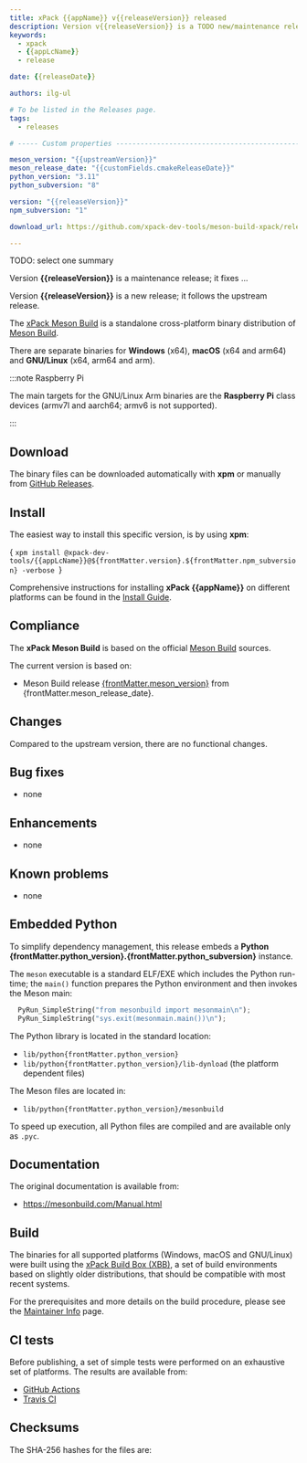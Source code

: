 ```yaml
---
title: xPack {{appName}} v{{releaseVersion}} released
description: Version v{{releaseVersion}} is a TODO new/maintenance release
keywords:
  - xpack
  - {{appLcName}}
  - release

date: {{releaseDate}}

authors: ilg-ul

# To be listed in the Releases page.
tags:
  - releases

# ----- Custom properties -----------------------------------------------------

meson_version: "{{upstreamVersion}}"
meson_release_date: "{{customFields.cmakeReleaseDate}}"
python_version: "3.11"
python_subversion: "8"

version: "{{releaseVersion}}"
npm_subversion: "1"

download_url: https://github.com/xpack-dev-tools/meson-build-xpack/releases/tag/v{{releaseVersion}}/

---
```




TODO: select one summary

Version **{{releaseVersion}}** is a maintenance release; it fixes ...

Version **{{releaseVersion}}** is a new release; it follows the upstream release.

<!-- truncate -->

<PageMetadata title={frontMatter.seo_title} />

The [xPack Meson Build](https://xpack-dev-tools.github.io/meson-build-xpack/)
is a standalone cross-platform binary distribution of
[Meson Build](https://mesonbuild.org).

There are separate binaries for **Windows** (x64),
**macOS** (x64 and arm64)
and **GNU/Linux** (x64, arm64 and arm).

:::note Raspberry Pi

The main targets for the GNU/Linux Arm
binaries are the **Raspberry Pi** class devices (armv7l and aarch64;
armv6 is not supported).

:::

## Download

The binary files can be downloaded automatically with **xpm** or manually
from <a href={frontMatter.download_url}>GitHub Releases</a>.

<Prerequisites/>

## Install

The easiest way to install this specific version, is by using **xpm**:

<CodeBlock language="console"> {
`xpm install @xpack-dev-tools/{{appLcName}}@${frontMatter.version}.${frontMatter.npm_subversion} -verbose
`} </CodeBlock>

Comprehensive instructions for installing **xPack {{appName}}** on different platforms
can be found in the [Install Guide](/docs/install/).

## Compliance

The **xPack Meson Build** is based on the official
[Meson Build](https://mesonbuild.org) sources.

The current version is based on:

- Meson Build release
[{frontMatter.meson_version}](https://github.com/mesonbuild/meson/releases/tag/{frontMatter.meson_version}) from {frontMatter.meson_release_date}.

## Changes

Compared to the upstream version, there are no functional changes.

## Bug fixes

- none

## Enhancements

- none

## Known problems

- none

## Embedded Python

To simplify dependency management, this release embeds a **Python
{frontMatter.python_version}.{frontMatter.python_subversion}** instance.

The `meson` executable is a standard ELF/EXE which includes the Python
run-time; the `main()` function prepares the Python environment and then
invokes the Meson main:

```python
  PyRun_SimpleString("from mesonbuild import mesonmain\n");
  PyRun_SimpleString("sys.exit(mesonmain.main())\n");
```

The Python library is located in the standard location:

- <code>lib/python{frontMatter.python_version}</code>
- <code>lib/python{frontMatter.python_version}/lib-dynload</code> (the platform dependent files)

The Meson files are located in:

- <code>lib/python{frontMatter.python_version}/mesonbuild</code>

To speed up execution, all Python files are compiled and are
available only as `.pyc`.

## Documentation

The original documentation is available from:

- https://mesonbuild.com/Manual.html

## Build

The binaries for all supported platforms
(Windows, macOS and GNU/Linux) were built using the
[xPack Build Box (XBB)](https://xpack.github.io/xbb/), a set
of build environments based on slightly older distributions, that should be
compatible with most recent systems.

For the prerequisites and more details on the build procedure, please see the
[Maintainer Info](/docs/maintainer/) page.

## CI tests

Before publishing, a set of simple tests were performed on an exhaustive
set of platforms. The results are available from:

- [GitHub Actions](https://github.com/xpack-dev-tools/meson-build-xpack/actions/)
- [Travis CI](https://app.travis-ci.com/github/xpack-dev-tools/meson-build-xpack/builds/)

## Checksums

The SHA-256 hashes for the files are:
